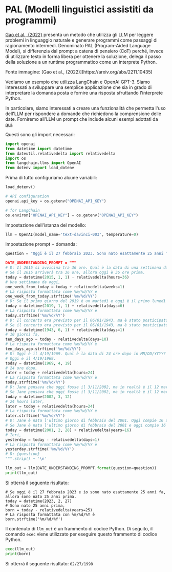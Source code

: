 # PAL (Modelli linguistici assistiti da programmi)
 

[Gao et al., (2022)](https://arxiv.org/abs/2211.10435) presenta un metodo che utilizza gli LLM per leggere problemi in linguaggio naturale e generare programmi come passaggi di ragionamento intermedi. Denominato PAL (Program-Aided Language Model), si differenzia dal prompt a catena di pensiero (CoT) perché, invece di utilizzare testo in forma libera per ottenere la soluzione, delega il passo della soluzione a un runtime programmatico come un interprete Python.

<Screenshot src={PAL} alt="PAL" />
Fonte immagine: [Gao et al., (2022)](https://arxiv.org/abs/2211.10435)

Vediamo un esempio che utilizza LangChain e OpenAI GPT-3. Siamo interessati a sviluppare una semplice applicazione che sia in grado di interpretare la domanda posta e fornire una risposta sfruttando l'interprete Python. 

In particolare, siamo interessati a creare una funzionalità che permetta l'uso dell'LLM per rispondere a domande che richiedono la comprensione delle date. Forniremo all'LLM un prompt che include alcuni esempi adottati da [qui](https://github.com/reasoning-machines/pal/blob/main/pal/prompt/date_understanding_prompt.py).

Questi sono gli import necessari:

```python
import openai
from datetime import datetime
from dateutil.relativedelta import relativedelta
import os
from langchain.llms import OpenAI
from dotenv import load_dotenv
```

Prima di tutto configuriamo alcune variabili:

```python
load_dotenv()

# API configuration
openai.api_key = os.getenv("OPENAI_API_KEY")

# for LangChain
os.environ["OPENAI_API_KEY"] = os.getenv("OPENAI_API_KEY")
```

Impostazione dell'istanza del modello:


```python
llm = OpenAI(model_name='text-davinci-003', temperature=0)
```

Impostazione prompt + domanda:

```python
question = "Oggi è il 27 febbraio 2023. Sono nato esattamente 25 anni fa. Qual è la data di nascita in MM/DD/YYYY?"."

DATE_UNDERSTANDING_PROMPT = """
# D: Il 2015 si avvicina tra 36 ore. Qual è la data di una settimana da oggi in MM/DD/YYYY?
# Se il 2015 arriverà tra 36 ore, allora oggi è 36 ore prima.
today = datetime(2015, 1, 1) - relativedelta(hours=36)
# Una settimana da oggi,
one_week_from_today = today + relativedelta(weeks=1)
# La risposta formattata come %m/%d/%Y è
one_week_from_today.strftime('%m/%d/%Y')
# D: Se il primo giorno del 2019 è un martedì e oggi è il primo lunedì del 2019, allora oggi è 6 giorni dopo.
today = datetime(2019, 1, 1) + relativedelta(days=6)
# La risposta formattata come %m/%d/%Y è
today.strftime('%m/%d/%Y')
# D: Il concerto era previsto per il 06/01/1943, ma è stato posticipato di un giorno a oggi. Qual è la data di 10 giorni fa in MM/DD/YYYY?
# Se il concerto era previsto per il 06/01/1943, ma è stato posticipato di un giorno a oggi, allora oggi è un giorno successivo.
today = datetime(1943, 6, 1) + relativedelta(days=1)
# 10 giorni fa,
ten_days_ago = today - relativedelta(days=10)
# La risposta formattata come %m/%d/%Y è
ten_days_ago.strftime('%m/%d/%Y')
# D: Oggi è il 4/19/1969. Qual è la data di 24 ore dopo in MM/DD/YYYY?
# Oggi è il 4/19/1969.
today = datetime(1969, 4, 19)
# 24 ore dopo,
later = today + relativedelta(hours=24)
# La risposta formattata come %m/%d/%Y è
today.strftime('%m/%d/%Y')
# D: Jane pensava che oggi fosse il 3/11/2002, ma in realtà è il 12 marzo, cioè un giorno dopo. Qual è la data di 24 ore dopo in MM/DD/YYYY?
# Se Jane pensava che oggi fosse il 3/11/2002, ma in realtà è il 12 marzo, allora oggi è il 3/12/2002.
today = datetime(2002, 3, 12)
# 24 hours later,
later = today + relativedelta(hours=24)
# La risposta formattata come %m/%d/%Y è
later.strftime('%m/%d/%Y')
# D: Jane è nata l'ultimo giorno di febbraio del 2001. Oggi compie 16 anni. Qual è la data di ieri in MM/DD/YYYY?
# Se Jane è nata l'ultimo giorno di febbraio del 2001 e oggi compie 16 anni, allora oggi sono passati 16 anni.
today = datetime(2001, 2, 28) + relativedelta(years=16)
# Ieri,
yesterday = today - relativedelta(days=1)
# La risposta formattata come %m/%d/%Y è
yesterday.strftime('%m/%d/%Y')
# D: {question}
""".strip() + '\n'
```

```python
llm_out = llm(DATE_UNDERSTANDING_PROMPT.format(question=question))
print(llm_out)
```

Si otterrà il seguente risultato:
```
# Se oggi è il 27 febbraio 2023 e io sono nato esattamente 25 anni fa, allora sono nato 25 anni prima.
today = datetime(2023, 2, 27)
# Sono nato 25 anni prima,
born = today - relativedelta(years=25)
# La risposta formattata con %m/%d/%Y è
born.strftime('%m/%d/%Y')
```


Il contenuto di `llm_out` è un frammento di codice Python. Di seguito, il comando `exec` viene utilizzato per eseguire questo frammento di codice Python.
```python
exec(llm_out)
print(born)
```

Si otterrà il seguente risultato: `02/27/1998`
